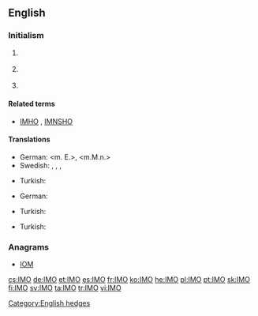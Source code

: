 ==English==

===Initialism===
{{en-initialism}}

# {{context|business|lang=en}} {{initialism of|[[information|Information]] [[management|Management]] [[officer|Officer]]|lang=en}}
# {{context|Internet|lang=en}} {{initialism of|[[in my opinion]]|lang=en}}
# {{context|nautical|lang=en}} {{initialism of|w:International Maritime Organization|International Maritime Organization|lang=en}}

====Related terms====
* {{sense|internet}} [[IMHO]] , [[IMNSHO]]

====Translations====
{{trans-top|(Internet) In My Opinion}}
* German: {{t|de|meines Erachtens}} <m. E.>, {{t|de|meiner Meinung nach}} <m.M.n.>
* Swedish: {{t|sv|efter min mening|c}}, {{t|sv|enligt min åsikt|c}}, {{t|sv|enligt mitt förmenande}}, {{t|sv|i mitt tycke}}
{{trans-mid}}
* Turkish: {{t+|tr|bence}}
{{trans-bottom}}

{{trans-top|(nautical) International Maritime Organization}}
* German: {{t|de|Internationale Seeschifffahrts-Organisation|f}}
{{trans-mid}}
* Turkish: {{t|tr|Uluslararası Denizcilik Teşkilatı}}
{{trans-bottom}}

{{trans-top|Information Management Officer}}
* Turkish: {{t|tr|bilgi yönetim subayı}}
{{trans-mid}}
{{trans-bottom}}

===Anagrams===
* [[IOM#English|IOM]]

[[Category:English hedges]]

[[cs:IMO]]
[[de:IMO]]
[[et:IMO]]
[[es:IMO]]
[[fr:IMO]]
[[ko:IMO]]
[[he:IMO]]
[[pl:IMO]]
[[pt:IMO]]
[[sk:IMO]]
[[fi:IMO]]
[[sv:IMO]]
[[ta:IMO]]
[[tr:IMO]]
[[vi:IMO]]